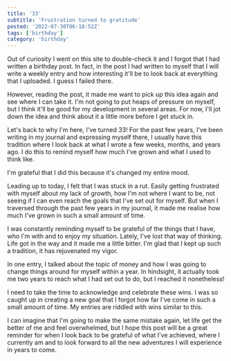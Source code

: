 ```yaml
---
title: '33'
subtitle: 'Frustration turned to gratitude'
posted: '2022-07-30T06:18:52Z'
tags: ['birthday']
category: 'birthday'
---
```


Out of curiosity I went on this site to double-check it and I forgot that I had written a birthday post. In fact, in the post I had written to myself that I will write a weekly entry and how interesting it'll be to look back at everything that I uploaded. I guess I failed there.

However, reading the post, it made me want to pick up this idea again and see where I can take it. I'm not going to put heaps of pressure on myself, but I think it'll be good for my development in several areas. For now, I'll jot down the idea and think about it a little more before I get stuck in.

Let's back to why I'm here, I've turned 33! For the past few years, I've been writing in my journal and expressing myself there, I usually have this tradition where I look back at what I wrote a few weeks, months, and years ago. I do this to remind myself how much I've grown and what I used to think like.

I'm grateful that I did this because it's changed my entire mood.

Leading up to today, I felt that I was stuck in a rut. Easily getting frustrated with myself about my lack of growth, how I'm not where I want to be, not seeing if I can even reach the goals that I've set out for myself. But when I traversed through the past few years in my journal, it made me realise how much I've grown in such a small amount of time.

I was constantly reminding myself to be grateful of the things that I have, who I'm with and to enjoy my situation. Lately, I've lost that way of thinking. Life got in the way and it made me a little bitter. I'm glad that I kept up such a tradition, it has rejuvenated my vigor.

In one entry, I talked about the topic of money and how I was going to change things around for myself within a year. In hindsight, it actually took me two years to reach what I had set out to do, but I reached it nonetheless!

I need to take the time to acknowledge and celebrate these wins. I was so caught up in creating a new goal that I forgot how far I've come in such a small amount of time. My entries are riddled with wins similar to this.

I can imagine that I'm going to make the same mistake again, let life get the better of me and feel overwhelmed, but I hope this post will be a great reminder for when I look back to be grateful of what I've achieved, where I currently am and to look forward to all the new adventures I will experience in years to come.
